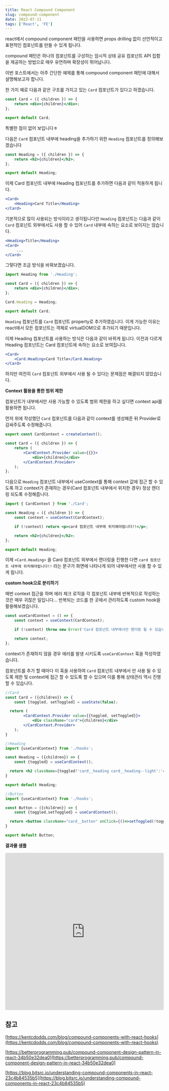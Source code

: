 ```yaml
---
title: React Compound Component
slug: compound-component
date: 2022-07-11
tags: ['React', 'FE']
---
```


react에서 compound component 패턴을 사용하면 props drilling 없이 선언적이고 표현적인 컴포넌트를 만들 수 있게 됩니다.

compound 패턴은 하나의 컴포넌트를 구성하는 암시적 상태 공유 컴포넌트 API 집함을 제공하는 방법으로 매우 유연하며 확장성이 뛰어납니다.

이번 포스트에서는 아주 간단한 예제를 통해 compound component 패턴에 대해서 설명해보고자 합니다.

한 가지 예로 다음과 같은 구조를 가지고 있는 `Card` 컴포넌트가 있다고 하겠습니다.

```jsx
const Card = ({ children }) => {
	return <div>{children}</div>;
};

export default Card;
```

특별한 점이 없어 보입니다ㅎ

다음은 `Card` 컴포넌트 내부에 heading을 추가하기 위한 `Heading` 컴포넌트를 정의해보겠습니다

```jsx
const Heading = ({ children }) => {
	return <h2>{children}</h2>;
};

export default Heading;
```

이제 Card 컴포넌트 내부에 Heading 컴포넌트를 추가하면 다음과 같이 적용하게 됩니다.

```jsx
<Card>
	<Heading>Card Title</Heading>
</Card>
```

기본적으로 많이 사용되는 방식이라고 생각됩니다만 `Heading` 컴포넌트는 다음과 같이 `Card` 컴포넌트 외부에서도 사용 할 수 있어 `Card` 내부에 속하는 요소로 보이지는 않습니다.

```jsx
<Heading>Title</Heading>
<Card>
	 ...
</Card>
```

그렇다면 조금 방식을 바꿔보겠습니다.

```jsx
import Heading from './Heading';

const Card = ({ children }) => {
	return <div>{children}</div>;
};

Card.Heading = Heading;

export default Card;
```

`Heading` 컴포넌트를 `Card` 컴포넌트 property로 추가하였습니다. 이게 가능한 이유는 react에서 모든 컴포넌트는 객체로 virtualDOM으로 추가되기 때문입니다.

이제 Heading 컴포넌트를 사용하는 방식은 다음과 같이 바뀌게 됩니다. 이전과 다르게 Heading 컴포넌트는 Card 컴포넌트에 속하는 요소로 보여집니다.

```jsx
<Card>
	<Card.Heading>Card Title</Card.Heading>
</Card>
```

하지만 여전히 `Card` 컴포넌트 외부에서 사용 될 수 있다는 문제점은 해결되지 않았습니다.

**Context 활용을 통한 범위 제한**

컴포넌트가 내부에서만 사용 가능할 수 있도록 범위 제한을 하고 싶다면 context api를 활용하면 됩니다.

먼저 위에 작성했던 `Card` 컴포넌트를 다음과 같이 context를 생성해준 뒤 Provider로 감싸주도록 수정해줍니다.

```jsx
export const CardContext = createContext();

const Card = ({ children }) => {
	return (
		<CardContext.Provider value={{}}>
			<div>{children}</div>
		</CardContext.Provider>
	);
};
```

다음으로 `Heading` 컴포넌트 내부에서 useContext를 통해 context 값에 접근 할 수 있도록 하고 context가 존재하는 경우(Card 컴포넌트 내부에서 위치한 경우) 정상 랜더링 되도록 수정해줍니다.

```jsx
import { CardContext } from './Card';

const Heading = ({ children }) => {
	const context = useContext(CardContext);

	if (!context) return <p>card 컴포넌트 내부에 위치해야됩니다!!</p>;

	return <h2>{children}</h2>;
};

export default Heading;
```

이제 `<Card.Heading>` 을 Card 컴포넌트 외부에서 랜더링을 진행한 다면 `card 컴포넌트 내부에 위치해야됩니다!!` 라는 문구가 화면에 나타나게 되어 내부에서만 사용 할 수 있게 됩니다.

**custom hook으로 분리하기**

매번 context 접근을 하며 에러 체크 로직을 각 컴포넌트 내부에 반복적으로 작성하는 것은 매우 귀찮은 일입니다… 반복되는 코드를 한 곳에서 관리하도록 custom hook을 활용해보겠습니다.

```jsx
const useCardContext = () => {
	const context = useContext(CardContext);

	if (!context) throw new Error('Card 컴포넌트 내부에서만 랜더링 될 수 있습니다!!');

	return context;
};
```

context가 존재하지 않을 경우 에러를 발생 시키도록 `useCardContext` 훅을 작성하였습니다.

컴포넌트를 추가 할 때마다 이 훅을 사용하여 `Card` 컴포넌트 내부에서 만 사용 될 수 있도록 제한 및 context에 접근 할 수 있도록 할 수 있으며 이를 통해 상태관리 역시 진행 할 수 있습니다.

```jsx
//Card
const Card = ({children}) => {
	const [toggled, setToggled] = useState(false);

  return (
		<CardContext.Provider value={{toggled, setToggled}}>
			<div className="card">{children}</div>
		</CardContext.Provider>
	);
}

//Heading
import {useCardContext} from './hooks';

const Heading = ({children}) => {
	const {toggled} = useCardContext();

  return <h2 className={toggled?'card__heading card__heading--light':'card__heading'}>{children}</h2>
}

export default Heading;

//Button
import {useCardContext} from './hooks';

const Button = ({children}) => {
	const {toggled,setToggled} = useCardContext();

  return <button className="card__button" onClick={()=>setToggled(!toggled)}>{children}</button>
}

export default Button;
```

**결과물 샘플**

<iframe
	src="https://codesandbox.io/embed/sad-browser-6z8rjz?fontsize=14&hidenavigation=1&theme=dark"
	style="width:100%; height:500px; border:0; border-radius: 4px; overflow:hidden;"
	title="sad-browser-6z8rjz"
	allow="accelerometer; ambient-light-sensor; camera; encrypted-media; geolocation; gyroscope; hid; microphone; midi; payment; usb; vr; xr-spatial-tracking"
	sandbox="allow-forms allow-modals allow-popups allow-presentation allow-same-origin allow-scripts"
></iframe>

## 참고

[https://kentcdodds.com/blog/compound-components-with-react-hooks](https://kentcdodds.com/blog/compound-components-with-react-hooks)

[https://betterprogramming.pub/compound-component-design-pattern-in-react-34b50e32dea0](https://betterprogramming.pub/compound-component-design-pattern-in-react-34b50e32dea0)

[https://blog.bitsrc.io/understanding-compound-components-in-react-23c4b84535b5](https://blog.bitsrc.io/understanding-compound-components-in-react-23c4b84535b5)
